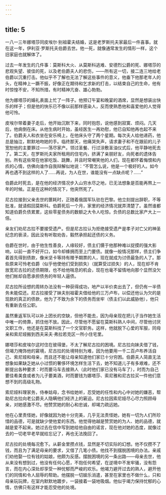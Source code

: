 ```yaml
---
---
---
```

title: 5
---





一八一三年娜塔莎同皮埃尔·别祖霍夫结婚，这是老罗斯托夫家最后一件喜事。就在这一年，伊利亚·罗斯托夫伯爵去世。他一死，就像通常发生的情形一样，这个旧家庭也就解体了。

过去一年发生的几件事：莫斯科大火、从莫斯科逃难、安德烈公爵的死、娜塔莎的悲观失望、彼佳的死，以及老伯爵夫人的悲伤，——所有这一切，接二连三地给老伯爵以沉重打击。他似乎不了解也无法了解这些事件的意义，他垂下他那老年人的头，在精神上一蹶不振，好像正在期待和乞求新的打击，以结束自己的生命，他有时惊惶不安，不知所措，有时精神亢奋、雄心勃勃。

他为娜塔莎的婚礼表面上忙了一阵子。他预订午宴和晚宴的酒席，显然是想装出快乐的样子；但是他的快乐已不像以前那样感染人，反而使熟悉他和喜爱他的人觉得他可怜。

皮埃尔带着妻子走后，他开始沉默下来，同时抱怨，说他感到寂寞、烦闷。几天后，他病倒在床。从他生病时开始，虽经医生一再劝慰，他已自知他再也起不来了。伯爵夫人和衣坐在安乐椅上，在他床头守了两个星期。每次夫人给他递药，他总是抽泣，默默地吻她的手。临终那天，他痛哭失声，请求妻子和不在跟前的儿子宽恕他的主要罪过——荡尽家产。领过圣餐、行过涂敷圣油仪式后，他平静地死去了。第二天，在罗斯托夫家所租用的住宅内，挤满了亲朋好友，向死者的遗体告别。所有这些常在他家吃饭、跳舞，并且时常嘲笑他的人们，现在都怀着悔恨和内疚的心情，仿佛向谁作自我辩解似地说：“不管怎么说，他是一个极好的人。如今再也遇不到这样的人了……再说，为人在世，谁能没有一点缺点呢？……”

伯爵此时死去，是在他的经济情况步入山穷水尽之地，已无法想象是否能再熬上一年的时候。正是在这种的情况下，他突然死了。

尼古拉接到父亲去世的噩耗时，正随着俄国军队驻在巴黎。他立刻提出辞职，不等批准，就请假回莫斯科。伯爵死后一个月，家里的经济情况就弄清楚了。虽然谁都知道伯爵负债累累，这些零星债务的数额之大令人吃惊。负债的总数比家产大上一倍。

亲友们劝尼古拉不要接受遗产。但是尼古拉认为拒绝接受遗产是孝子对亡父的神圣纪念的亵渎，因此没有听取劝告，毅然承担起还债的义务。

伯爵在世时，由于他生性善良，人缘较好，债主们慑于他那种难以捉摸的强大影响，以前一直不好开口，如今却蜂拥而至上门要债。就像一般情况那样，债主们争着首先得到债款，像米坚卡等持有赠予期票的人，现在就成为讨债最急的人了。那些原来可怜老伯爵（似乎他使他们受到损失）（就算受过损失）的人，现在却不肯放宽尼古拉的还债期限，也不给他喘息的机会，现在也毫不留情地向那个显然没欠他们帐却自愿承担债务的年轻人逼债。

尼古拉所设想的周转办法没有一种获得成功，地产以半价卖出去了，但仍有一半债务未能偿还。尼古拉接受了妹夫别祖霍夫借给他的三万卢布，以偿还他认为欠的是现款的真正的债款，他为了不致为余下的债务而坐牢（债主们以此威胁他），他只有重新去任公职。

虽然重返军队可以补上团长的空缺，但他不能去，因为母亲现在把儿子当作她生活中唯一的倚靠，抓住他不放。因此，尽管他不愿留在莫斯科熟人中间，尽管他讨厌文职工作，他还是在莫斯科找了一个文官职务。这样，他就脱下心爱的军服，同母亲和索尼娅搬到西夫采夫·弗拉若克区一所小住宅里。

娜塔莎和皮埃尔这时住在彼得堡，不太了解尼古拉的困境。尼古拉向妹夫借了钱，但竭力掩饰他的窘境，尼古拉的处境特别为难，因为他要用一千二百卢布养活自己、索尼娅和母亲，而且还不能让母亲知道他们家已十分穷困。伯爵夫人简直无法想象如果缺乏她从小过惯的奢侈环境怎样生活下去，她不知道儿子有多艰难，还不断提出各种要求：时而要马车去接熟人（此时他们家已没有马车了），时而为自己要佳肴美食或者为儿子要美酒，时而要钱为娜塔莎、索尼雅和尼古拉买一件他们意想不到的高级礼物。

索尼娅料理家务，侍奉姑母，念书给她听，忍受她的任性和内心中对她的嫌恶，帮助尼古拉向老公爵夫人隐瞒他们经济上的窘迫。尼古拉因索尼娅尽心尽力照顾母亲，对她感激不尽。他赞赏她的耐心和忠诚，却竭力疏远她。

他在心里责怪她，好像就因为她十分完美，几乎无法责怪她，她有一切为人们所珍惜的品德，可是就缺少使他爱的东西。他觉得他越是赞赏她的为人、她的品德，就越是爱不起来。她过去在信中写到她给他自由的诺言，现在他对她的态度，就像过去的一切老早老早就给忘记了，再也无法挽回了。

尼古拉的处境每况愈下。从薪金里攒点钱，显然是不切实际的幻想。他不仅攒不了钱，而且为了满足母亲的要求，又借了几笔小债。他找不到摆脱困境的办法。亲戚们劝他娶一位有钱的姑娘，他颇为反感。摆脱困境的另一条出路——母亲去世，他从来没有想到过，他没有任何心愿，不抱任何希望，在逆境中不发牢骚，没有怨言，而在内心深处却享受一种忧郁而严峻的欢乐。他竭力避开过去的熟人，避开他们的同情和令人屈辱的帮助。他摆脱一切娱乐消遣，甚至在家里也不做什么，只和母亲玩玩牌，在室内默默地踱步，一袋接着一袋地吸烟。他似乎竭力保持忧郁的心情，仿佛只有这样才能忍受他的处境。